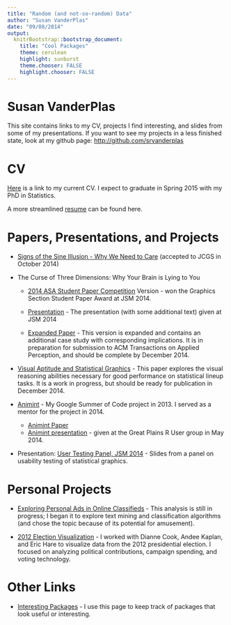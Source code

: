 ```yaml
---
title: "Random (and not-so-random) Data"
author: "Susan VanderPlas"
date: "09/08/2014"
output:
  knitrBootstrap::bootstrap_document:
    title: "Cool Packages"
    theme: cerulean
    highlight: sunburst
    theme.chooser: FALSE
    highlight.chooser: FALSE
---
```

<div class="jumbotron">
<h1> Susan VanderPlas </h1>

This site contains links to my CV, projects I find interesting, and slides from some of my presentations. If you want to see my projects in a less finished state, look at my github page: [http://github.com/srvanderplas](http://github.com/srvanderplas)
</div>

# CV
[Here](CV/SusanVanderPlas-CV.pdf) is a link to my current CV. I expect to graduate in Spring 2015 with my PhD in Statistics.

A more streamlined [resume](CV/SusanVanderPlas-ResumeBusiness.pdf) can be found here.

# Papers, Presentations, and Projects

* [Signs of the Sine Illusion - Why We Need to Care](https://raw.githubusercontent.com/heike/sine-illusion/master/Revision2/SineIllusion-Rearrange.pdf) (accepted to JCGS in October 2014)

* The Curse of Three Dimensions: Why Your Brain is Lying to You
    * [2014 ASA Student Paper Competition](https://raw.githubusercontent.com/srvanderplas/LieFactorSine/master/GraphicsPaperCompetition/Full%20Paper%20Unblinded.pdf) Version - won the Graphics Section Student Paper Award at JSM 2014. 
    
    * [Presentation](Presentations/WhyYourBrainIsLyingToYou/JSM2014.html) - The presentation (with some additional text) given at JSM 2014
    
    * [Expanded Paper](https://raw.githubusercontent.com/srvanderplas/LieFactorSine/master/AcmTransactions/PsychLieFactor.pdf) - This version is expanded and contains an additional case study with corresponding implications. It is in preparation for submission to ACM Transactions on Applied Perception, and should be complete by December 2014. 


* [Visual Aptitude and Statistical Graphics](https://github.com/srvanderplas/VisualAptitude) - This paper explores the visual reasoning abilities necessary for good performance on statistical lineup tasks. It is a work in progress, but should be ready for publication in December 2014. 

* [Animint](https://github.com/tdhock/animint) - My Google Summer of Code project in 2013. I served as a mentor for the project in 2014. 
    * [Animint Paper](https://github.com/tdhock/animint-paper)
    * [Animint presentation](Presentations/Animint/animint.html) - given at the Great Plains R User group in May 2014.

* Presentation: [User Testing Panel, JSM 2014](Presentations/UserTestingJSM2014/UserTesting.html) - Slides from a panel on usability testing of statistical graphics.


# Personal Projects
* [Exploring Personal Ads in Online Classifieds](Projects/Classified/Analysis.html) - This analysis is still in progress; I began it to explore text mining and classification algorithms (and chose the topic because of its potential for amusement). 

* [2012 Election Visualization](https://dicook.github.io/election2012/index.html) - I worked with Dianne Cook, Andee Kaplan, and Eric Hare to visualize data from the 2012 presidential election. I focused on analyzing political contributions, campaign spending, and voting technology.

# Other Links

* [Interesting Packages](Rpackages.html) - I use this page to keep track of packages that look useful or interesting. 